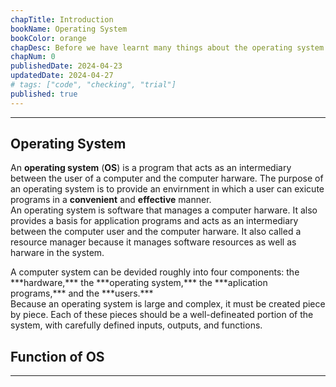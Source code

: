 ```yaml
---
chapTitle: Introduction 
bookName: Operating System
bookColor: orange
chapDesc: Before we have learnt many things about the operating system.
chapNum: 0
publishedDate: 2024-04-23
updatedDate: 2024-04-27
# tags: ["code", "checking", "trial"]
published: true
---
```

---
 
## Operating System 

An **operating system** (**OS**) is a program that acts as an intermediary between the user of a computer and the computer harware. The purpose of an operating system is to provide an envirnment in which a user can exicute programs in a **convenient** and **effective** manner. 
<br/><t/>An operating system is software that manages a computer harware. It also provides a basis for application programs and acts as an intermediary between the computer user and the computer harware. It also called a resource manager because it manages software resources as well as harware in the system. 

<FigureMdx lightUrl="operating-system-diagram" desc="Abstract view of a computer system."/>
A computer system can be devided roughly into four components: the ***hardware,*** the ***operating system,*** the ***aplication programs,*** and the ***users.*** <br/> Because an operating system is large and complex, it must be created piece by piece. Each of these pieces should be a well-defineated portion of the system, with carefully defined inputs, outputs, and functions.

## Function of OS
---
